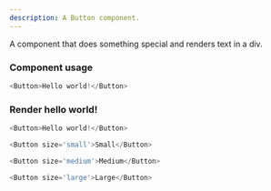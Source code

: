 ```yaml
---
description: A Button component.
---
```



A component that does something special and renders text in a div.

### Component usage
```js
<Button>Hello world!</Button>
```

### Render hello world!

```js live
<Button>Hello world!</Button>
```


```js live
<Button size='small'>Small</Button>
```


```js live
<Button size='medium'>Medium</Button>
```


```js live
<Button size='large'>Large</Button>
```
